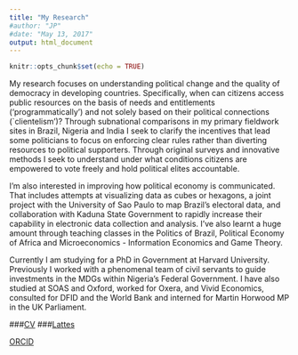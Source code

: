 ```yaml
---
title: "My Research"
#author: "JP"
#date: "May 13, 2017"
output: html_document
---
```


```r
knitr::opts_chunk$set(echo = TRUE)
```

My research focuses on understanding political change and the quality of democracy in developing countries. Specifically, when can citizens access public resources on the basis of needs and entitlements ('programmatically') and not solely based on their political connections (`clientelism')? Through subnational comparisons in my primary fieldwork sites in Brazil, Nigeria and India I seek to clarify the incentives that lead some politicians to focus on enforcing clear rules rather than diverting resources to political supporters. Through original surveys and innovative methods I seek to understand under what conditions citizens are empowered to vote freely and hold political elites accountable.

I'm also interested in improving how political economy is communicated. That includes attempts at visualizing data as cubes or hexagons, a joint project with the University of Sao Paulo to map Brazil's electoral data, and collaboration with Kaduna State Government to rapidly increase their capability in electronic data collection and analysis. I've also learnt a huge amount through teaching classes in the Politics of Brazil, Political Economy of Africa and Microeconomics - Information Economics and Game Theory. 

Currently I am studying for a PhD in Government at Harvard University. Previously I worked with a phenomenal team of civil servants to guide investments in the MDGs within Nigeria's Federal Government. I have also studied at SOAS and Oxford, worked for Oxera, and Vivid Economics, consulted for DFID and the World Bank and interned for Martin Horwood MP in the UK Parliament.

###[CV](cv.pdf)
###[Lattes](http://buscatextual.cnpq.br/buscatextual/visualizacv.do?id=K8608423Z7)


[ORCID](http://www.orcid.org/0000-0002-3073-1045)


